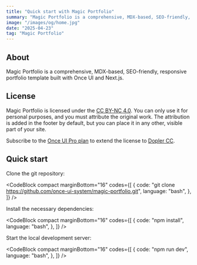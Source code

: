 ```yaml
---
title: "Quick start with Magic Portfolio"
summary: "Magic Portfolio is a comprehensive, MDX-based, SEO-friendly, responsive portfolio template built with Once UI and Next.js."
image: "/images/og/home.jpg"
date: "2025-04-23"
tag: "Magic Portfolio"
---
```


## About

Magic Portfolio is a comprehensive, MDX-based, SEO-friendly, responsive portfolio template built with Once UI and Next.js.

## License

Magic Portfolio is licensed under the [CC BY-NC 4.0](https://creativecommons.org/licenses/by-nc/4.0/). You can only use it for personal purposes, and you must attribute the original work. The attribution is added in the footer by default, but you can place it in any other, visible part of your site.

Subscribe to the [Once UI Pro plan](https://once-ui.com/pricing) to extend the license to [Dopler CC](https://once-ui.com/products/magic-portfolio).

## Quick start

Clone the git repository:

<CodeBlock
  compact
  marginBottom="16"
  codes={[
    {
      code: "git clone https://github.com/once-ui-system/magic-portfolio.git",
      language: "bash",
    },
  ]}
/>

Install the necessary dependencies:

<CodeBlock
  compact
  marginBottom="16"
  codes={[
    {
      code: "npm install",
      language: "bash",
    },
  ]}
/>

Start the local development server:

<CodeBlock
  compact
  marginBottom="16"
  codes={[
    {
      code: "npm run dev",
      language: "bash",
    },
  ]}
/>
